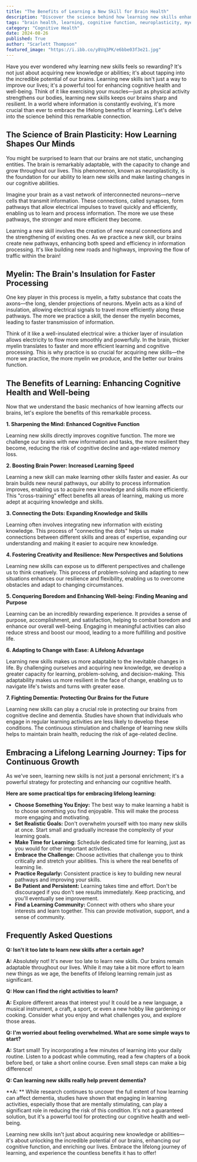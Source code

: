 ```yaml
---
title: "The Benefits of Learning a New Skill for Brain Health"
description: "Discover the science behind how learning new skills enhances brain function, improves cognitive health, and provides numerous benefits for well-being. Explore the concept of neuroplasticity and the role of myelin in learning, along with practical tips to embrace lifelong learning."
tags: "brain health, learning, cognitive function, neuroplasticity, myelin, skills, lifelong learning, memory, dementia, cognitive decline, well-being, mental health, brain plasticity, education, personal growth, development, motivation, focus, concentration, problem-solving, creativity, adaptability, resilience, challenge"
category: "Cognitive Health"
date: 2024-08-26
published: True
author: "Scarlett Thompson"
featured_image: "https://i.ibb.co/y8Vq3PK/e6bbe03f3e21.jpg"
---
```



Have you ever wondered why learning new skills feels so rewarding?  It's not just about acquiring new knowledge or abilities; it's about tapping into the incredible potential of our brains. Learning new skills isn't just a way to improve our lives; it's a powerful tool for enhancing cognitive health and well-being.  Think of it like exercising your muscles—just as physical activity strengthens our bodies, learning new skills keeps our brains sharp and resilient.  In a world where information is constantly evolving, it's more crucial than ever to embrace the lifelong benefits of learning.  Let's delve into the science behind this remarkable connection.

## The Science of Brain Plasticity:  How Learning Shapes Our Minds

You might be surprised to learn that our brains are not static, unchanging entities.  The brain is remarkably adaptable, with the capacity to change and grow throughout our lives. This phenomenon, known as neuroplasticity, is the foundation for our ability to learn new skills and make lasting changes in our cognitive abilities.  

Imagine your brain as a vast network of interconnected neurons—nerve cells that transmit information.  These connections, called synapses, form pathways that allow electrical impulses to travel quickly and efficiently, enabling us to learn and process information.  The more we use these pathways, the stronger and more efficient they become.  

Learning a new skill involves the creation of new neural connections and the strengthening of existing ones.  As we practice a new skill, our brains create new pathways,  enhancing both speed and efficiency in information processing.  It's like building new roads and highways, improving the flow of traffic within the brain!

## Myelin: The Brain's Insulation for Faster Processing

One key player in this process is myelin, a fatty substance that coats the axons—the long, slender projections of neurons.  Myelin acts as a kind of insulation, allowing electrical signals to travel more efficiently along these pathways.  The more we practice a skill, the denser the myelin becomes, leading to faster transmission of information.  

Think of it like a well-insulated electrical wire: a thicker layer of insulation allows electricity to flow more smoothly and powerfully.  In the brain, thicker myelin translates to faster and more efficient learning and cognitive processing.  This is why practice is so crucial for acquiring new skills—the more we practice, the more myelin we produce, and the better our brains function.

## The Benefits of Learning: Enhancing Cognitive Health and Well-being

Now that we understand the basic mechanics of how learning affects our brains, let's explore the benefits of this remarkable process.

**1. Sharpening the Mind: Enhanced Cognitive Function**

Learning new skills directly improves cognitive function.  The more we challenge our brains with new information and tasks, the more resilient they become, reducing the risk of cognitive decline and age-related memory loss. 

**2. Boosting Brain Power: Increased Learning Speed**

Learning a new skill can make learning other skills faster and easier.  As our brain builds new neural pathways, our ability to process information improves, enabling us to acquire new knowledge and skills more efficiently.  This "cross-training" effect benefits all areas of learning, making us more adept at acquiring knowledge and skills.

**3. Connecting the Dots: Expanding Knowledge and Skills**

Learning often involves integrating new information with existing knowledge.  This process of "connecting the dots" helps us make connections between different skills and areas of expertise, expanding our understanding and making it easier to acquire new knowledge.  

**4.  Fostering Creativity and Resilience: New Perspectives and Solutions**

Learning new skills can expose us to different perspectives and challenge us to think creatively. This process of problem-solving and adapting to new situations enhances our resilience and flexibility, enabling us to overcome obstacles and adapt to changing circumstances.

**5. Conquering Boredom and Enhancing Well-being: Finding Meaning and Purpose**

Learning can be an incredibly rewarding experience.  It provides a sense of purpose, accomplishment, and satisfaction, helping to combat boredom and enhance our overall well-being.  Engaging in meaningful activities can also reduce stress and boost our mood, leading to a more fulfilling and positive life.

**6.  Adapting to Change with Ease:  A Lifelong Advantage**

Learning new skills makes us more adaptable to the inevitable changes in life.  By challenging ourselves and acquiring new knowledge, we develop a greater capacity for learning, problem-solving, and decision-making.  This adaptability makes us more resilient in the face of change, enabling us to navigate life's twists and turns with greater ease.

**7.  Fighting Dementia:  Protecting Our Brains for the Future**

Learning new skills can play a crucial role in protecting our brains from cognitive decline and dementia.  Studies have shown that individuals who engage in regular learning activities are less likely to develop these conditions.  The continuous stimulation and challenge of learning new skills helps to maintain brain health, reducing the risk of age-related decline.

##  Embracing a Lifelong Learning Journey:  Tips for Continuous Growth

As we've seen, learning new skills is not just a personal enrichment; it's a powerful strategy for protecting and enhancing our cognitive health.  

**Here are some practical tips for embracing lifelong learning:**

* **Choose Something You Enjoy:**  The best way to make learning a habit is to choose something you find enjoyable.  This will make the process more engaging and motivating.
* **Set Realistic Goals:**  Don't overwhelm yourself with too many new skills at once. Start small and gradually increase the complexity of your learning goals.
* **Make Time for Learning:** Schedule dedicated time for learning, just as you would for other important activities. 
* **Embrace the Challenge:**  Choose activities that challenge you to think critically and stretch your abilities.  This is where the real benefits of learning lie.
* **Practice Regularly:**  Consistent practice is key to building new neural pathways and improving your skills.  
* **Be Patient and Persistent:** Learning takes time and effort.  Don't be discouraged if you don't see results immediately.  Keep practicing, and you'll eventually see improvement.
* **Find a Learning Community:**  Connect with others who share your interests and learn together. This can provide motivation, support, and a sense of community. 

## Frequently Asked Questions

**Q: Isn't it too late to learn new skills after a certain age?**

**A:** Absolutely not! It's never too late to learn new skills.  Our brains remain adaptable throughout our lives.  While it may take a bit more effort to learn new things as we age, the benefits of lifelong learning remain just as significant.

**Q: How can I find the right activities to learn?**

**A:** Explore different areas that interest you!  It could be a new language, a musical instrument, a craft, a sport, or even a new hobby like gardening or cooking.  Consider what you enjoy and what challenges you, and explore those areas.

**Q: I'm worried about feeling overwhelmed. What are some simple ways to start?**

**A:** Start small!  Try incorporating a few minutes of learning into your daily routine.  Listen to a podcast while commuting, read a few chapters of a book before bed, or take a short online course.   Even small steps can make a big difference!

**Q: Can learning new skills really help prevent dementia?**

**A: ** While research continues to uncover the full extent of how learning can affect dementia, studies have shown that engaging in learning activities, especially those that are mentally stimulating, can play a significant role in reducing the risk of this condition.  It's not a guaranteed solution, but it's a powerful tool for protecting our cognitive health and well-being.

Learning new skills isn't just about acquiring new knowledge or abilities—it's about unlocking the incredible potential of our brains, enhancing our cognitive function, and enriching our lives.  Embrace the lifelong journey of learning, and experience the countless benefits it has to offer!
